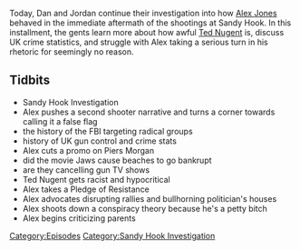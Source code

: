 {{DEFAULTSORT:
    #_EPISODE_0269:December 19, 2012
}}{{Episode
    | title           = December 19, 2012
    | caption         = Listen to this episode on [https://knowledgefight.libsyn.com/knowledge-fight-december-19-2012 Libsyn] [https://open.spotify.com/episode/1k9hG7VuA4GZqfZsjg20xB Spotify], Read the [[Transcript/269: December 19, 2012|Unofficial Transcript]]
    | episodeNumber   = 269
    | length          = 02:15:05
    | airDate         = February 27, 2019
    | coverageDate    = December 19, 2012
    | episodeType     = [[:Category:Sandy Hook Investigation|Sandy Hook Investigation]]
    | appearance      = [[Rob Dew]], [[Larry Pratt]], [[Piers Morgan]], [[Stewart Rhodes]], [[Tench Coxe aka Mr Facing-both-ways]], [[Ted Nugent]], [[Jon Rappoport]]
    | previousEpisode = [[268: December 17-18, 2012]]
    | nextEpisode     = [[270: The Rogan Return]]
}}

{{Stub}}

Today, Dan and Jordan continue their investigation into how [[Alex Jones]] behaved in the immediate aftermath of the shootings at Sandy Hook. In this installment, the gents learn more about how awful [[Ted Nugent]] is, discuss UK crime statistics, and struggle with Alex taking a serious turn in his rhetoric for seemingly no reason.

==Tidbits==

*Sandy Hook Investigation
*Alex pushes a second shooter narrative and turns a corner towards calling it a false flag
*the history of the FBI targeting radical groups
*history of UK gun control and crime stats
*Alex cuts a promo on Piers Morgan
*did the movie Jaws cause beaches to go bankrupt
*are they cancelling gun TV shows
*Ted Nugent gets racist and hypocritical
*Alex takes a Pledge of Resistance
*Alex advocates disrupting rallies and bullhorning politician's houses
*Alex shoots down a conspiracy theory because he's a petty bitch
*Alex begins criticizing parents

[[Category:Episodes]]
[[Category:Sandy Hook Investigation]]
